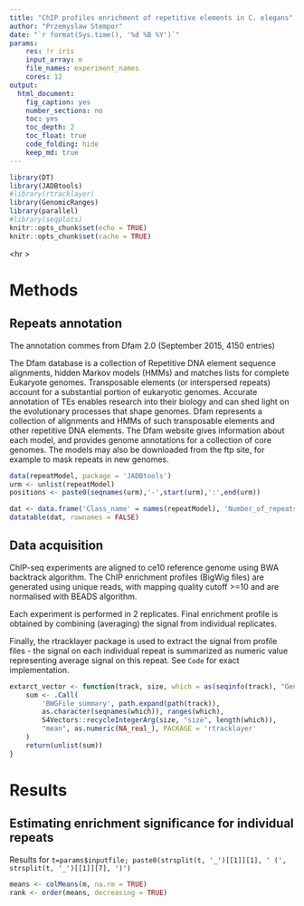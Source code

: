 ```yaml
---
title: "ChIP profiles enrichment of repetitive elements in C. elegans"
author: "Przemyslaw Stempor"
date: "`r format(Sys.time(), '%d %B %Y')`"
params:
    res: !r iris
    input_array: m
    file_names: experiment_names
    cores: 12
output: 
  html_document: 
    fig_caption: yes
    number_sections: no
    toc: yes
    toc_depth: 2
    toc_float: true
    code_folding: hide
    keep_md: true
---
```


```r
library(DT)
library(JADBtools)
#library(rtracklayer)
library(GenomicRanges)
library(parallel)
#library(seqplots)
knitr::opts_chunk$set(echo = TRUE)
knitr::opts_chunk$set(cache = TRUE)
```

<hr \>

Methods
=======

Repeats annotation
------------------

The annotation commes from Dfam 2.0 (September 2015, 4150 entries)

The Dfam database is a collection of Repetitive DNA element sequence alignments, hidden Markov models (HMMs) and matches lists for complete Eukaryote genomes.
Transposable elements (or interspersed repeats) account for a substantial portion of eukaryotic genomes. Accurate annotation of TEs enables research into their biology and can shed light on the evolutionary processes that shape genomes. Dfam represents a collection of alignments and HMMs of such transposable elements and other repetitive DNA elements. The Dfam website gives information about each model, and provides genome annotations for a collection of core genomes. The models may also be downloaded from the ftp site, for example to mask repeats in new genomes.


```r
data(repeatModel, package = 'JADBtools')
urm <- unlist(repeatModel)
positions <- paste0(seqnames(urm),'-',start(urm),':',end(urm))

dat <- data.frame('Class_name' = names(repeatModel), 'Number_of_repeats_in_class'= elementLengths(repeatModel), 'Total_width_in_kb' = round(sum(width(repeatModel))/1000, 2))
datatable(dat, rownames = FALSE)
```

Data acquisition
----------------

ChIP-seq experiments are aligned to ce10 reference genome using BWA backtrack 
algorithm. The ChIP enrichment profiles (BigWig files) are generated using unique 
reads, with mapping quality cutoff >=10 and are normalised with BEADS algorithm.

Each experiment is performed in 2 replicates. Final enrichment profile is
obtained by combining (averaging) the signal from individual replicates.

Finally, the rtracklayer package is used to extract the signal from profile 
files - the signal on each individual repeat is summarized as numeric value 
representing average signal on this repeat. See `Code` for exact implementation.

```r
extarct_vector <- function(track, size, which = as(seqinfo(track), "GenomicRanges")) {
    sum <- .Call(
        'BWGFile_summary', path.expand(path(track)),
        as.character(seqnames(which)), ranges(which), 
        S4Vectors::recycleIntegerArg(size, "size", length(which)), 
        "mean", as.numeric(NA_real_), PACKAGE = 'rtracklayer'
    )
    return(unlist(sum))
}
```

Results
=======


Estimating enrichment significance for individual repeats
---------------------------------------------------------
Results for ` t=params$inputfile; paste0(strsplit(t, '_')[[1]][1], ' (', strsplit(t, '_')[[1]][7], ')')`

```r
means <- colMeans(m, na.rm = TRUE)
rank <- order(means, decreasing = TRUE)
```

